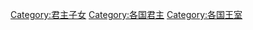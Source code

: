 {{Categories by country|nocat}}

[[Category:君主子女|Category:君主子女]]
[[Category:各国君主|Category:各国君主]]
[[Category:各国王室|Category:各国王室]]